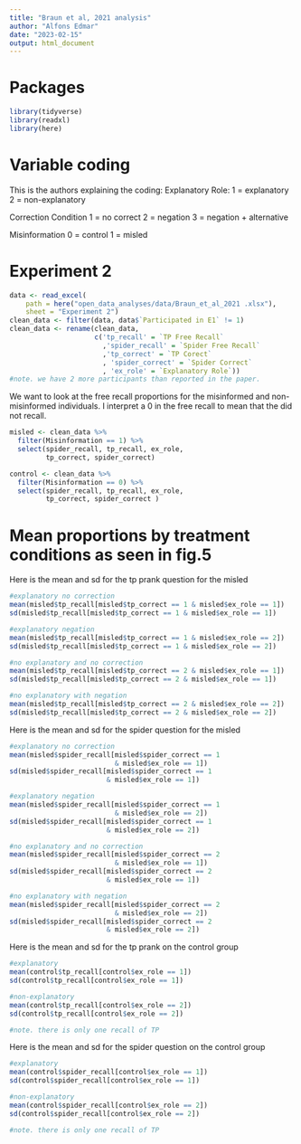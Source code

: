 ```yaml
---
title: "Braun et al, 2021 analysis"
author: "Alfons Edmar"
date: "2023-02-15"
output: html_document
---
```

# Packages
```r
library(tidyverse)
library(readxl)
library(here)
```
# Variable coding 

This is the authors explaining the coding: 
Explanatory Role: 
1 = explanatory
2 = non-explanatory

Correction Condition 
1 = no correct 
2 = negation
3 = negation + alternative 

Misinformation
0 = control 
1 = misled


# Experiment 2 
```r
data <- read_excel(
    path = here("open_data_analyses/data/Braun_et_al_2021 .xlsx"), 
    sheet = "Experiment 2")
clean_data <- filter(data, data$`Participated in E1` != 1)
clean_data <- rename(clean_data,
                     c('tp_recall' = `TP Free Recall`
                       ,'spider_recall' = `Spider Free Recall`
                       ,'tp_correct' = `TP Corect`
                       , 'spider_correct' = `Spider Correct`
                       , 'ex_role' = `Explanatory Role`))
#note. we have 2 more participants than reported in the paper. 
```
We want to look at the free recall proportions for the misinformed and non-misinformed individuals. I interpret a 0 in the free recall to mean that the did not recall. 
```r
misled <- clean_data %>%
  filter(Misinformation == 1) %>%
  select(spider_recall, tp_recall, ex_role, 
         tp_correct, spider_correct)

control <- clean_data %>%
  filter(Misinformation == 0) %>%
  select(spider_recall, tp_recall, ex_role, 
         tp_correct, spider_correct )
```


# Mean proportions by treatment conditions as seen in fig.5

Here is the mean and sd for the tp prank question for the misled 
```r
#explanatory no correction
mean(misled$tp_recall[misled$tp_correct == 1 & misled$ex_role == 1])
sd(misled$tp_recall[misled$tp_correct == 1 & misled$ex_role == 1])

#explanatory negation
mean(misled$tp_recall[misled$tp_correct == 1 & misled$ex_role == 2])
sd(misled$tp_recall[misled$tp_correct == 1 & misled$ex_role == 2])

#no explanatory and no correction
mean(misled$tp_recall[misled$tp_correct == 2 & misled$ex_role == 1])
sd(misled$tp_recall[misled$tp_correct == 2 & misled$ex_role == 1])

#no explanatory with negation
mean(misled$tp_recall[misled$tp_correct == 2 & misled$ex_role == 2])
sd(misled$tp_recall[misled$tp_correct == 2 & misled$ex_role == 2])
```
Here is the mean and sd for the spider question for the misled
```r
#explanatory no correction
mean(misled$spider_recall[misled$spider_correct == 1
                          & misled$ex_role == 1])
sd(misled$spider_recall[misled$spider_correct == 1 
                        & misled$ex_role == 1])

#explanatory negation
mean(misled$spider_recall[misled$spider_correct == 1 
                          & misled$ex_role == 2])
sd(misled$spider_recall[misled$spider_correct == 1 
                        & misled$ex_role == 2])

#no explanatory and no correction
mean(misled$spider_recall[misled$spider_correct == 2 
                          & misled$ex_role == 1])
sd(misled$spider_recall[misled$spider_correct == 2 
                        & misled$ex_role == 1])

#no explanatory with negation
mean(misled$spider_recall[misled$spider_correct == 2 
                          & misled$ex_role == 2])
sd(misled$spider_recall[misled$spider_correct == 2 
                        & misled$ex_role == 2])
```
Here is the mean and sd for the tp prank on the control group
```r
#explanatory 
mean(control$tp_recall[control$ex_role == 1])
sd(control$tp_recall[control$ex_role == 1])

#non-explanatory
mean(control$tp_recall[control$ex_role == 2])
sd(control$tp_recall[control$ex_role == 2])

#note. there is only one recall of TP 

```
Here is the mean and sd for the spider question on the control group
```r
#explanatory 
mean(control$spider_recall[control$ex_role == 1])
sd(control$spider_recall[control$ex_role == 1])

#non-explanatory
mean(control$spider_recall[control$ex_role == 2])
sd(control$spider_recall[control$ex_role == 2])

#note. there is only one recall of TP 
```




